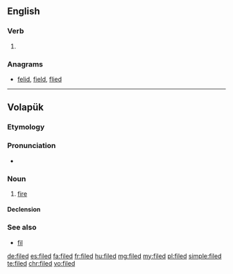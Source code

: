 ==English==

===Verb===
{{head|en}}

# {{en-past of|file}}

===Anagrams===
* [[felid#English|felid]], [[field#English|field]], [[flied#English|flied]]

----

==Volapük==

===Etymology===
{{suffix|fil|ed|lang=vo}}

===Pronunciation===
* {{IPA|/fiˈled/|lang=vo}}

===Noun===
{{vo-noun}}

# [[fire]]

====Declension====
{{vo-decl-noun}}

===See also===
* [[fil]]

[[de:filed]]
[[es:filed]]
[[fa:filed]]
[[fr:filed]]
[[hu:filed]]
[[mg:filed]]
[[my:filed]]
[[pl:filed]]
[[simple:filed]]
[[te:filed]]
[[chr:filed]]
[[vo:filed]]